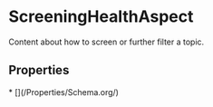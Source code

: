   
# ScreeningHealthAspect

Content about how to screen or further filter a topic.

## Properties

<Grid>
* [](/Properties/Schema.org/)
</Grid>

